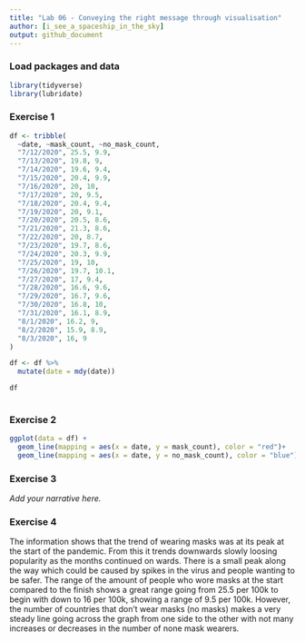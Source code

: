 ```yaml
---
title: "Lab 06 - Conveying the right message through visualisation"
author: [i_see_a_spaceship_in_the_sky]
output: github_document
---
```


### Load packages and data

```r
library(tidyverse) 
library(lubridate)
```


### Exercise 1

```r
df <- tribble(
  ~date, ~mask_count, ~no_mask_count,
  "7/12/2020", 25.5, 9.9,
  "7/13/2020", 19.8, 9,
  "7/14/2020", 19.6, 9.4,
  "7/15/2020", 20.4, 9.9,
  "7/16/2020", 20, 10,
  "7/17/2020", 20, 9.5,
  "7/18/2020", 20.4, 9.4,
  "7/19/2020", 20, 9.1,
  "7/20/2020", 20.5, 8.6,
  "7/21/2020", 21.3, 8.6,
  "7/22/2020", 20, 8.7,
  "7/23/2020", 19.7, 8.6,
  "7/24/2020", 20.3, 9.9,
  "7/25/2020", 19, 10,
  "7/26/2020", 19.7, 10.1,
  "7/27/2020", 17, 9.4,
  "7/28/2020", 16.6, 9.6,
  "7/29/2020", 16.7, 9.6,
  "7/30/2020", 16.8, 10,
  "7/31/2020", 16.1, 8.9,
  "8/1/2020", 16.2, 9,
  "8/2/2020", 15.9, 8.9,
  "8/3/2020", 16, 9
)

df <- df %>%
  mutate(date = mdy(date))

df
  
```


### Exercise 2

```r
ggplot(data = df) +
  geom_line(mapping = aes(x = date, y = mask_count), color = "red")+
  geom_line(mapping = aes(x = date, y = no_mask_count), color = "blue")

```


### Exercise 3

*Add your narrative here.*


### Exercise 4

The information shows that the trend of wearing masks was at its peak at the start of the pandemic. From this it trends downwards slowly loosing popularity as the months continued on wards. There is a small peak along the way which could be caused by spikes in the virus and people wanting to be safer. The range of the amount of people who wore masks at the start compared to the finish shows a great range going from 25.5 per 100k to begin with down to 16 per 100k, showing a range of 9.5 per 100k. 
However, the number of countries that don’t wear masks (no masks) makes a very steady line going across the graph from one side to the other with not many increases or decreases in the number of none mask wearers.

